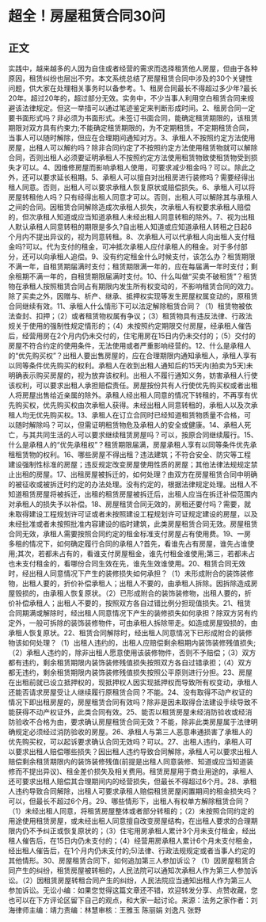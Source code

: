 # 超全！房屋租赁合同30问
## 正文
实践中，越来越多的人因为自住或者经营的需求而选择租赁他人房屋，但由于各种原因，租赁纠纷也层出不穷。本文系统总结了房屋租赁合同中涉及的30个关键性问题，供大家在处理相关事务时以备参考。1、租房合同最长不得超过多少年?最长20年。超过20年的，超过部分无效。实务中，不少当事人利用空白租赁合同来规避该法律规定。但这一举措可以通过笔迹鉴定来判断形成时间。2、租房合同一定要书面形式吗？非必须为书面形式。未签订书面合同，能确定租赁期限的，该租赁期限对双方具有约束力;不能确定租赁期限的，为不定期租赁。不定期租赁合同，当事人可以随时解除，但应在合理期间通知对方。3、承租人不按照约定方法使用房屋，出租人可以解约吗？除非合同约定了不按照约定方法使用租赁物就可以解除合同，否则出租人必须要证明承租人不按照约定方法使用租赁物致使租赁物受到损失才可以。4、因维修房屋而影响承租人使用，可要求减少租金吗？可以。除此之外，还可以要求延长租期。5、承租人可以擅自对出租房进行装修吗？需要经得出租人同意。否则，出租人可以要求承租人恢复原状或赔偿损失。6、承租人可以将房屋转租他人吗？只有经得出租人同意才可以。否则，出租人可以解除其与承租人之间的合同。因租赁合同解除造成次承租人损失，次承租人有权要求承租人赔偿的，但次承租人知道或应当知道承租人未经出租人同意转租的除外。7、视为出租人默认承租人同意转租的期限是多久?自出租人知道或应知道承租人转租之日起6个月内不提出异议的，视为同意转租。8、次承租人可以代承租人向出租人支付租金吗?可以。代为支付的租金，可冲抵次承租人应付承租人的租金。对于多付部分，还可以向承租人追偿。9、没有约定租金什么时候支付，该怎么办？租赁期限不满一年，自租赁期届满时支付；租赁期限满一年的，应在每届满一年时支付；剩余租期不满一年的，自租赁期限届满时支付。10、什么叫做“买卖不破租赁”？租赁物在承租人按照租赁合同占有期限内发生所有权变动的，不影响租赁合同的效力。除了买卖之外，因赠与、析产、继承、抵押权实现等发生房屋权属变动的，原租赁合同继续有效。11、承租人什么情形下可以法定解除租赁合同？（1）租赁物被依法查封、扣押；（2）或者租赁物权属有争议；（3）租赁物具有违反法律、行政法规关于使用的强制性规定情形的；（4）未按照约定期限交付房屋，经承租人催告后，经营用房在2个月内仍未交付的，住宅用房在15日内仍未交付的；（5）交付的房屋不符合约定的使用条件，无法使用或者严重影响经营的。12、什么是承租人的“优先购买权”？出租人要出售房屋的，应在合理期限内通知承租人，承租人享有以同等条件优先购买的权利。承租人在收到出租人通知后的15天内(拍卖为5天)未明确表示购买房屋的，视为放弃该权利。出租人不履行通知义务，妨害承租人行使该权利，可以要求出租人承担赔偿责任。房屋按份共有人行使优先购买权或者出租人将房屋出售给近亲属的除外。承租人经出租人同意的情况下转租的，不再享有优先购买权，优先购买权由次承租人获得。未经出租人同意转租的，承租人以及次承租人均无优先购买权。13、承租人在订立合同时已经知道租赁物质量不合格，可以随时解除吗？可以，但需证明租赁物危及承租人的安全或健康。14、承租人死亡，与其共同生活的人可以要求继续租赁房屋吗？可以，按原合同继续履行。15、什么是承租人的“优先承租权”？租赁期限届满，房屋承租人享有以同等条件优先承租租赁物的权利。16、哪些房屋不得出租？违法建筑；不符合安全、防灾等工程建设强制性标准的房屋；违反规定改变房屋使用性质的房屋；其他法律法规规定禁止出租的房屋。17、出租房屋被拆迁的，如何处理？由双方在房屋租赁合同中明确的被征收或被拆迁时约定的办法处理。没有约定的，根据法律规定处理。出租人不知道租赁房屋将被拆迁，出租的租赁房屋被拆迁后，出租人应当在拆迁补偿范围内对承租人的损失予以补偿。18、房屋租赁合同无效的，房租还要付吗？需要，就未取得建设工程规划许可证或者未按照建设工程规划许可证规定建设的房屋，以及未经批准或者未按照批准内容建设的临时建筑，此类房屋租赁合同无效。房屋租赁合同无效，承租人需要按照合同约定的租金标准支付房屋占有使用费。19、一房多租的情况下，如何确定履行合同的承租人?首先，看谁先占有房屋，谁先占谁使用;其次，若都未占有的，看谁支付房屋租金，谁先付租金谁使用;第三，若都未占也未支付租金的，看哪份合同生效在先，谁先生效谁使用。20、租赁合同无效时，经出租人同意情况下产生的装修损失如何承担？（1）未形成附合的装饰装修物，出租人要的，折价补偿承租人；出租人不要的，由承租人拆除。因拆除造成房屋毁损的，由承租人恢复原状。（2）已形成附合的装饰装修物，出租人要的，折价补偿承租人；出租人不要的，按照双方各自过错比例分担现值损失。21、租赁合同期满或解除时，经出租人同意情况下产生的装修损失如何承担？除双方另有约定外，一般可拆除的装饰装修物件，可由承租人拆除带走。如造成房屋毁损的，由承租人恢复原状。22、租赁合同解除时，经出租人同意情况下已形成附合的装修物该如何处理？（1）出租人违约的，出租人应赔偿剩余租期内装饰装修残值损失;（2）承租人违约的，除非出租人愿意使用该装修物件，否则不予赔偿；（3）双方都有违约，剩余租赁期限内装饰装修残值损失按照双方各自过错承担；（4）双方都无违约，剩余租赁期限内装饰装修残值损失按照公平原则进行分担。23、房屋在出租前就已设立抵押权的，现抵押权人因实现抵押权而导致所有权变动，承租人还能否请求房屋受让人继续履行原租赁合同？不能。24、没有取得不动产权证的情况下即出租房屋的，房屋租赁合同有效吗？除非是因未取得合法建设手续导致不能获得不动产权证外，此类合同有效。25、能否以租赁房屋未经消防验收或经消防验收不合格为由，要求确认房屋租赁合同无效？不能，除非此类房屋属于法律明确规定必须经过消防验收的房屋。26、承租人与第三人恶意串通损害了承租人的优先购买权，可以起诉要求确认合同无效吗？可以。27、出租人违约，承租人可以要求出租人赔偿哪些损失？因出租人违约导致合同解除，承租人可以要求出租人赔偿剩余租赁期限内的装饰装修残值(前提是出租人同意装修、知道或应当知道装修而不提出异议)、租金差价损失及相关费用。租赁房屋用于商业用途的，承租人还可要求出租人赔偿其合理期间内的经营损失，但最长不得超过6个月。28、承租人违约导致合同解除，出租人可要求承租人赔偿租赁房屋闲置期间的租金损失吗？可以，但最长不超过6个月。29、哪些情形下，出租人有权单方解除租赁合同？（1）未经出租人同意，将租赁房屋整体或者部分转租的；（2）未按照合同约定的用途使用租赁房屋，或未经出租人同意擅自改变房屋结构，在出租人要求的合理期限内仍不予纠正或恢复原状的；（3）住宅用房承租人累计3个月未支付租金，经出租人催告后，在15日内仍未支付的；（4）经营用房承租人累计6个月未支付租金，经出租人催告后，在1个月内仍未支付的;5)法律、行政法规规定或者当事人约定的其他情形。30、房屋租赁合同下，如何追加第三人参加诉讼？（1）因房屋租赁合同产生的纠纷，租赁房屋被转租的，人民法院可以通知次承租人作为第三人参加诉讼。（2）因租赁房屋转租合同产生的纠纷，人民法院应当通知出租人作为第三人参加诉讼。无讼小编：如果您觉得这篇文章还不错，欢迎转发分享、点赞收藏，您也可以在下方评论区留下自己的观点，和大家一起讨论。来源：法务之家作者：刘海律师主编：靖力责编：林慧审核：王雅玉 陈丽娟 刘逸凡 张野